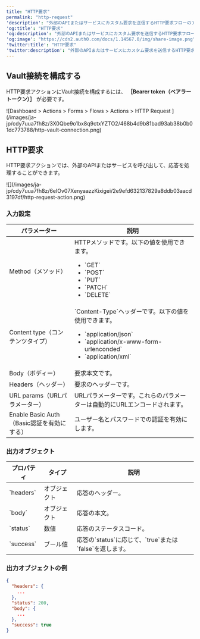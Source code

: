 ```yaml
---
title: "HTTP要求"
permalink: "http-request"
'description': "外部のAPIまたはサービスにカスタム要求を送信するHTTP要求フローのアクションを構成する方法を説明します。"
'og:title': "HTTP要求"
'og:description': "外部のAPIまたはサービスにカスタム要求を送信するHTTP要求フローのアクションを構成する方法を説明します。"
'og:image': "https://cdn2.auth0.com/docs/1.14567.0/img/share-image.png"
'twitter:title': "HTTP要求"
'twitter:description': "外部のAPIまたはサービスにカスタム要求を送信するHTTP要求フローのアクションを構成する方法を説明します。"
---
```


## Vault接続を構成する

HTTP要求アクションにVault接続を構成するには、 **［Bearer token（ベアラートークン）］** が必要です。

<Frame>![Dashboard > Actions > Forms > Flows > Actions > HTTP Request ](/images/ja-jp/cdy7uua7fh8z/3X0Qbe9o1bx8q9ctxYZTO2/468b4d9b81bad93ab38b0b01dc773788/http-vault-connection.png)</Frame>

## HTTP要求

HTTP要求アクションでは、外部のAPIまたはサービスを呼び出して、応答を処理することができます。

<Frame>![](/images/ja-jp/cdy7uua7fh8z/6eIOv07XenyaazzKixigei/2e9efd632137829a8ddb03aacd3197df/http-request-action.png)</Frame>

### 入力設定

<table class="table">
<thead>
<tr>
<th><b>パラメーター</b></th>
<th><b>説明</b></th>
</tr>
</thead>
<tbody>
<tr>
<td>Method（メソッド）</td>
<td>
              HTTPメソッドです。以下の値を使用できます。
            <ul>
<li>`GET`</li>
<li>`POST`</li>
<li>`PUT`</li>
<li>`PATCH`</li>
<li>`DELETE`</li>
</ul>
</td>
</tr>
<tr>
<td>Content type（コンテンツタイプ）</td>
<td>
`Content-Type`ヘッダーです。以下の値を使用できます。
            <ul>
<li>`application/json`</li>
<li>`application/x-www-form-urlenconded`</li>
<li>`application/xml`</li>
</ul>
</td>
</tr>
<tr>
<td>Body（ボディー）</td>
<td>
              要求本文です。	
          </td>
</tr>
<tr>
<td>Headers（ヘッダー）</td>
<td>
              要求のヘッダーです。	
          </td>
</tr>
<tr>
<td>URL params（URLパラメーター）</td>
<td>
              URLパラメーターです。これらのパラメーターは自動的にURLエンコードされます。	
          </td>
</tr>
<tr>
<td>Enable Basic Auth（Basic認証を有効にする）</td>
<td>
             ユーザー名とパスワードでの認証を有効にします。
          </td>
</tr>
</tbody>
</table>

### 出力オブジェクト

<table class="table">
<thead>
<tr>
<th><b>プロパティ</b></th>
<th><b>タイプ</b></th>
<th><b>説明</b></th>
</tr>
</thead>
<tbody>
<tr>
<td>`headers`</td>
<td>
              オブジェクト
          </td>
<td>
              応答のヘッダー。
          </td>
</tr>
<tr>
<td>`body`</td>
<td>
              オブジェクト
          </td>
<td>
              応答の本文。
          </td>
</tr>
<tr>
<td>`status`</td>
<td>
              数値	
          </td>
<td>応答のステータスコード。</td>
</tr>
<tr>
<td>`success`</td>
<td>
             ブール値	
          </td>
<td>
            応答の`status`に応じて、`true`または`false`を返します。	
          </td>
</tr>
</tbody>
</table>

### 出力オブジェクトの例

```json lines
{
  "headers": {
    ...
  },
  "status": 200,
  "body": {
    ...
  },
  "success": true
}
```

